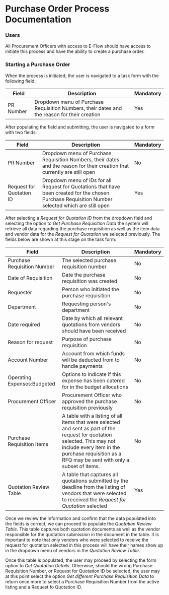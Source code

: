 # Purchase Order Process Documentation

### Users

All Procurement Officers with access to E-Flow should have access to initiate this process and have the ability to create a purchase order.

### Starting a Purchase Order

When the process is initiated, the user is navigated to a task form with the following field:

| Field     | Description                                                                                  | Mandatory |
| --------- | -------------------------------------------------------------------------------------------- | --------- |
| PR Number | Dropdown menu of Purchase Requisition Numbers, their dates and the reason for their creation | Yes       |

After populating the field and submitting, the user is navigated to a form with two fields:

| Field                    | Description                                                                                                                                         | Mandatory |
| ------------------------ | --------------------------------------------------------------------------------------------------------------------------------------------------- | --------- |
| PR Number                | Dropdown menu of Purchase Requisition Numbers, their dates and the reason for their creation that currently are still open                          | No        |
| Request for Quotation ID | Dropdown menu of IDs for all Request for Quotations that have been created for the chosen Purchase Requisition Number selected which are still open | Yes       |

After selecting a _Request for Quotation ID_ from the dropdown field and selecting the option to _Get Purchase Requisition Data_ the system will retrieve all data regarding
the purchase requisition as well as the item data and vendor data for the _Request for Quotation_ we selected previously. The fields below are shown at this stage on the task form:

| Field                       | Description                                                                                                                                                                                                                  | Mandatory |
| --------------------------- | ---------------------------------------------------------------------------------------------------------------------------------------------------------------------------------------------------------------------------- | --------- |
| Purchase Requisition Number | The selected purchase requisition number                                                                                                                                                                                     | No        |
| Date of Requisition         | Date the purchase requisition was created                                                                                                                                                                                    | No        |
| Requester                   | Person who initiated the purchase requisition                                                                                                                                                                                | No        |
| Department                  | Requesting person's department                                                                                                                                                                                               | No        |
| Date required               | Date by which all relevant quotations from vendors should have been received                                                                                                                                                 | No        |
| Reason for request          | Purpose of purchase requisition                                                                                                                                                                                              | No        |
| Account Number              | Account from which funds will be deducted from to handle payments                                                                                                                                                            | No        |
| Operating Expenses:Budgeted | Options to indicate if this expense has been catered for in the budget allocations                                                                                                                                           | No        |
| Procurement Officer         | Procurement Officer who approved the purchase requisition previously                                                                                                                                                         | No        |
| Purchase Requisition Items  | A table with a listing of all items that were selected and sent as part of the request for quotation selected. This may not include every item in the purchase requisition as a RFQ may be sent with only a subset of items. | No        |
| Quotation Review Table      | A table that captures all quotations submitted by the deadline from the listing of vendors that were selected to received the _Request for Quotation_ selected                                                               | Yes       |

Once we review the information and confirm that the data populated into the fields is correct, we can proceed to populate the _Quotation Review Table_. This table
captures both quotation documents as well as the vendor responsible for the quotation submission in the document in the table. It is important to note that only vendors who were selected to receive the request for quotation
selected in this process will have their names show up in the dropdown menu of vendors in the _Quotation Review Table_.

Once this table is populated, the user may proceed by selecting the form option to _Get Quotation Details_. Otherwise, should the wrong Purchase Requisition Number, or Request for Quotation ID be selected,
the user may at this point select the option _Get different Purchase Requisition Data_ to return once more to select a Purchase Requisition Number from the active listing and a Request fo Quotation ID.
